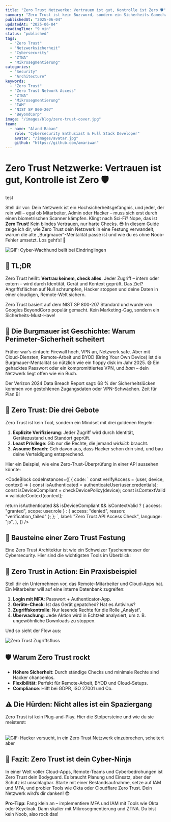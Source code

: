 ```yaml
---
title: "Zero Trust Netzwerke: Vertrauen ist gut, Kontrolle ist Zero 🛡️"
summary: "Zero Trust ist kein Buzzword, sondern ein Sicherheits-Gamechanger. Lerne, wie du dein Netzwerk gegen Hacker und Insider-Bedrohungen absicherst."
publishedAt: "2025-06-04"
updatedAt: "2025-06-04"
readingTime: "9 min"
status: "published"
tags:
  - "Zero Trust"
  - "Netzwerksicherheit"
  - "Cybersecurity"
  - "ZTNA"
  - "Mikrosegmentierung"
categories:
  - "Security"
  - "Architecture"
keywords:
  - "Zero Trust"
  - "Zero Trust Network Access"
  - "ZTNA"
  - "Mikrosegmentierung"
  - "IAM"
  - "NIST SP 800-207"
  - "BeyondCorp"
image: "/images/blog/zero-trust-cover.jpg"
team:
  - name: "Aland Baban"
    role: "Cybersecurity Enthusiast & Full Stack Developer"
    avatar: "/images/avatar.jpg"
    github: "https://github.com/amariwan"
---
```


# Zero Trust Netzwerke: Vertrauen ist gut, Kontrolle ist Zero 🛡️

test

Stell dir vor: Dein Netzwerk ist ein Hochsicherheitsgefängnis, und jeder, der rein will – egal ob Mitarbeiter, Admin oder Hacker – muss sich erst durch einen biometrischen Scanner kämpfen. Klingt nach Sci-Fi? Nope, das ist **Zero Trust**! Kein blindes Vertrauen, nur harte Checks. 😎 In diesem Guide zeige ich dir, wie Zero Trust dein Netzwerk in eine Festung verwandelt, warum die alte „Burgmauer“-Mentalität passé ist und wie du es ohne Noob-Fehler umsetzt. Los geht’s! 🚀

![GIF: Cyber-Wachhund bellt bei Eindringlingen](/images/gifs/cyber-guard-dog.gif)

## 🧠 TL;DR

Zero Trust heißt: **Vertrau keinem, check alles**. Jeder Zugriff – intern oder extern – wird durch Identität, Gerät und Kontext geprüft. Das Ziel? Angriffsflächen auf Null schrumpfen, Hacker stoppen und deine Daten in einer cloudigen, Remote-Welt sichern.

Zero Trust basiert auf dem NIST SP 800-207 Standard und wurde von Googles BeyondCorp populär
gemacht. Kein Marketing-Gag, sondern ein Sicherheits-Must-Have!

## 🏰 Die Burgmauer ist Geschichte: Warum Perimeter-Sicherheit scheitert

Früher war’s einfach: Firewall hoch, VPN an, Netzwerk safe. Aber mit Cloud-Diensten, Remote-Arbeit und BYOD (Bring Your Own Device) ist die Burgmauer-Mentalität so nützlich wie ein floppy disk im Jahr 2025. 😅 Ein gehacktes Passwort oder ein kompromittiertes VPN, und _bam_ – dein Netzwerk liegt offen wie ein Buch.

Der Verizon 2024 Data Breach Report sagt: 68 % der Sicherheitslücken kommen von gestohlenen
Zugangsdaten oder VPN-Schwächen. Zeit für Plan B!

## 🔐 Zero Trust: Die drei Gebote

Zero Trust ist kein Tool, sondern ein Mindset mit drei goldenen Regeln:

1. **Explizite Verifizierung**: Jeder Zugriff wird durch Identität, Gerätezustand und Standort geprüft.
2. **Least Privilege**: Gib nur die Rechte, die jemand _wirklich_ braucht.
3. **Assume Breach**: Geh davon aus, dass Hacker schon drin sind, und bau deine Verteidigung entsprechend.

Hier ein Beispiel, wie eine Zero-Trust-Überprüfung in einer API aussehen könnte:

<CodeBlock
  codeInstances={[
    {
      code: `
      const verifyAccess = (user, device, context) => {
  const isAuthenticated = authenticateUser(user.credentials);
  const isDeviceCompliant = checkDevicePolicy(device);
  const isContextValid = validateContext(context);

return isAuthenticated && isDeviceCompliant && isContextValid
? { access: "granted", scope: user.role }
: { access: "denied", reason: "verification_failed" };
};
`,
label: "Zero Trust API Access Check",
language: "js",
},
]}
/>

## 🧱 Bausteine einer Zero Trust Festung

Eine Zero Trust Architektur ist wie ein Schweizer Taschenmesser der Cybersecurity. Hier sind die wichtigsten Tools im Überblick:

<Table
  data={{
    headers: [
      { key: "component", content: "Komponente" },
      { key: "description", content: "Beschreibung" },
      { key: "tools", content: "Beispiel-Tools" },
    ],
    rows: [
      ["IAM", "Verwaltet Benutzeridentitäten und Zugriffsrechte", "Okta, Azure AD, Keycloak"],
      ["MFA", "Mehrstufige Authentifizierung für Extra-Schutz", "Auth0, Duo, Google Authenticator"],
      [
        "Mikrosegmentierung",
        "Netzwerk in isolierte Zonen aufteilen",
        "Illumio, Cisco Secure Workload",
      ],
      [
        "Kontinuierliche Überwachung",
        "Echtzeit-Detektion von Anomalien",
        "Splunk, CrowdStrike Falcon",
      ],
      ["End-to-End-Verschlüsselung", "Schützt Daten während der Übertragung", "TLS, IPsec, ZTNA"],
    ],
  }}
/>

## 🧪 Zero Trust in Action: Ein Praxisbeispiel

Stell dir ein Unternehmen vor, das Remote-Mitarbeiter und Cloud-Apps hat. Ein Mitarbeiter will auf eine interne Datenbank zugreifen:

1. **Login mit MFA**: Passwort + Authenticator-App.
2. **Geräte-Check**: Ist das Gerät gepatched? Hat es Antivirus?
3. **Zugriffskontrolle**: Nur lesende Rechte für die Rolle „Analyst“.
4. **Überwachung**: Jede Aktion wird in Echtzeit analysiert, um z. B. ungewöhnliche Downloads zu stoppen.

Und so sieht der Flow aus:

![Zero Trust Zugriffsfluss](/images/gifs/zero-trust-flow.gif)

## 🛡️ Warum Zero Trust rockt

- **Höhere Sicherheit**: Durch ständige Checks und minimale Rechte sind Hacker chancenlos.
- **Flexibilität**: Perfekt für Remote-Arbeit, BYOD und Cloud-Setups.
- **Compliance**: Hilft bei GDPR, ISO 27001 und Co.

## ⚠️ Die Hürden: Nicht alles ist ein Spaziergang

Zero Trust ist kein Plug-and-Play. Hier die Stolpersteine und wie du sie meisterst:

<Table
  data={{
    headers: [
      { key: "challenge", content: "Herausforderung" },
      { key: "description", content: "Beschreibung" },
      { key: "solution", content: "Lösung" },
    ],
    rows: [
      [
        "Komplexität",
        "Integration in bestehende Systeme ist knifflig",
        "Schrittweise Einführung, Pilotprojekte",
      ],
      [
        "Kosten",
        "Tools und Schulungen kosten Kohle",
        "Cloud-basierte ZTNA-Lösungen wie Cloudflare",
      ],
      [
        "Kultureller Wandel",
        "Mitarbeiter murren über neue Prozesse",
        "Schulungen und Change-Management",
      ],
    ],
  }}
/>

![GIF: Hacker versucht, in ein Zero Trust Netzwerk einzubrechen, scheitert aber](/images/gifs/fail.gif)

## 🧭 Fazit: Zero Trust ist dein Cyber-Ninja

In einer Welt voller Cloud-Apps, Remote-Teams und Cyberbedrohungen ist Zero Trust dein Bodyguard. Es braucht Planung und Einsatz, aber der Schutz ist unschlagbar. Starte mit einer Bestandsaufnahme, setze auf IAM und MFA, und probier Tools wie Okta oder Cloudflare Zero Trust. Dein Netzwerk wird’s dir danken! 😎

**Pro-Tipp**: Fang klein an – implementiere MFA und IAM mit Tools wie Okta oder Keycloak. Dann
skalier mit Mikrosegmentierung und ZTNA. Du bist kein Noob, also rock das!
